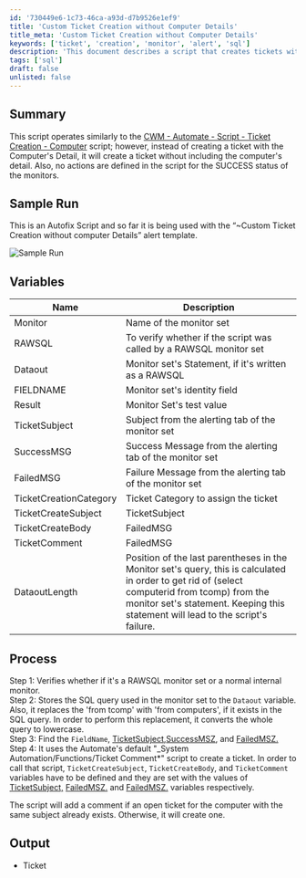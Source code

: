```yaml
---
id: '730449e6-1c73-46ca-a93d-d7b9526e1ef9'
title: 'Custom Ticket Creation without Computer Details'
title_meta: 'Custom Ticket Creation without Computer Details'
keywords: ['ticket', 'creation', 'monitor', 'alert', 'sql']
description: 'This document describes a script that creates tickets without including computer details, functioning similarly to the CWM Automate script for ticket creation. It outlines the variables used, the process for ticket creation, and the expected output, focusing on RAWSQL monitor sets and internal monitors.'
tags: ['sql']
draft: false
unlisted: false
---
```

## Summary

This script operates similarly to the [CWM - Automate - Script - Ticket Creation - Computer](https://proval.itglue.com/DOC-5078775-9098338) script; however, instead of creating a ticket with the Computer's Detail, it will create a ticket without including the computer's detail. Also, no actions are defined in the script for the SUCCESS status of the monitors.

## Sample Run

This is an Autofix Script and so far it is being used with the “~Custom Ticket Creation without computer Details” alert template.

![Sample Run](../../../static/img/Ticket-Creation---Without-Computer-Information-And-Failures-Only-Autofix/image_1.png)

## Variables

| Name                    | Description                                                                                              |
|-------------------------|----------------------------------------------------------------------------------------------------------|
| Monitor                 | Name of the monitor set                                                                                  |
| RAWSQL                  | To verify whether if the script was called by a RAWSQL monitor set                                       |
| Dataout                 | Monitor set's Statement, if it's written as a RAWSQL                                                    |
| FIELDNAME               | Monitor set's identity field                                                                              |
| Result                  | Monitor Set's test value                                                                                 |
| TicketSubject           | Subject from the alerting tab of the monitor set                                                         |
| SuccessMSG              | Success Message from the alerting tab of the monitor set                                                |
| FailedMSG               | Failure Message from the alerting tab of the monitor set                                                 |
| TicketCreationCategory   | Ticket Category to assign the ticket                                                                      |
| TicketCreateSubject      | TicketSubject                                                                                             |
| TicketCreateBody         | FailedMSG                                                                                                 |
| TicketComment            | FailedMSG                                                                                                 |
| DataoutLength           | Position of the last parentheses in the Monitor set's query, this is calculated in order to get rid of (select computerid from tcomp) from the monitor set's statement. Keeping this statement will lead to the script's failure. |

## Process

Step 1: Verifies whether if it's a RAWSQL monitor set or a normal internal monitor.  
Step 2: Stores the SQL query used in the monitor set to the `Dataout` variable. Also, it replaces the 'from tcomp' with 'from computers', if it exists in the SQL query. In order to perform this replacement, it converts the whole query to lowercase.  
Step 3: Find the `FieldName`, [TicketSubject,SuccessMSZ](http://TicketSubject,SuccessMSZ), and [FailedMSZ.](http://FailedMSZ.)  
Step 4: It uses the Automate's default "_System Automation/Functions/Ticket Comment*" script to create a ticket. In order to call that script, `TicketCreateSubject`, `TicketCreateBody`, and `TicketComment` variables have to be defined and they are set with the values of [TicketSubject,](http://TicketSubject,SuccessMSZ) [FailedMSZ.](http://FailedMSZ.) and [FailedMSZ.](http://FailedMSZ) variables respectively.  

The script will add a comment if an open ticket for the computer with the same subject already exists. Otherwise, it will create one.

## Output

- Ticket











